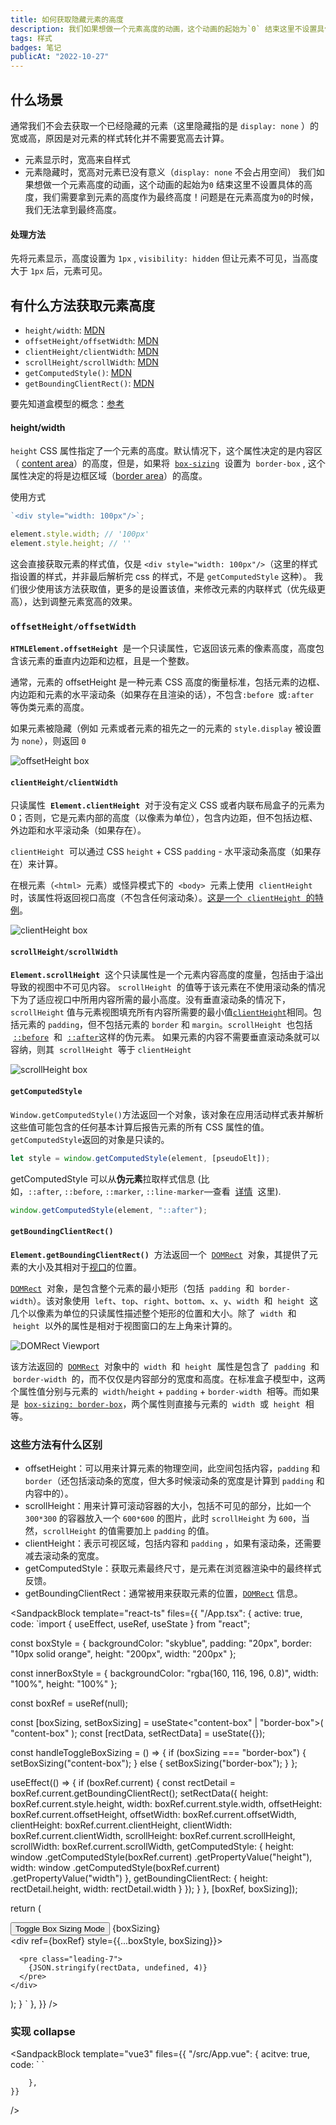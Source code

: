 ```yaml
---
title: 如何获取隐藏元素的高度
description: 我们如果想做一个元素高度的动画，这个动画的起始为`0` 结束这里不设置具体的高度，我们需要拿到元素的高度作为最终高度！问题是在元素高度为`0`的时候，我们无法拿到最终高度。
tags: 样式
badges: 笔记
publicAt: "2022-10-27"
---
```


## 什么场景

通常我们不会去获取一个已经隐藏的元素（这里隐藏指的是 `display: none` ）的宽或高，原因是对元素的样式转化并不需要宽高去计算。

- 元素显示时，宽高来自样式
- 元素隐藏时，宽高对元素已没有意义（`display: none` 不会占用空间）
  我们如果想做一个元素高度的动画，这个动画的起始为`0` 结束这里不设置具体的高度，我们需要拿到元素的高度作为最终高度！问题是在元素高度为`0`的时候，我们无法拿到最终高度。

#### 处理方法

先将元素显示，高度设置为 `1px` , `visibility: hidden` 但让元素不可见，当高度大于 `1px` 后，元素可见。

## 有什么方法获取元素高度

- `height/width`: [MDN](https://developer.mozilla.org/zh-CN/docs/Web/CSS/height)
- `offsetHeight/offsetWidth`: [MDN](https://developer.mozilla.org/zh-CN/docs/Web/API/HTMLElement/offsetHeight)
- `clientHeight/clientWidth`: [MDN](https://developer.mozilla.org/zh-CN/docs/Web/API/Element/clientHeight)
- `scrollHeight/scrollWidth`: [MDN](https://developer.mozilla.org/zh-CN/docs/Web/API/Element/scrollHeight)
- `getComputedStyle()`: [MDN](https://developer.mozilla.org/zh-CN/docs/Web/API/Window/getComputedStyle)
- `getBoundingClientRect()`: [MDN](https://developer.mozilla.org/zh-CN/docs/Web/API/Element/getBoundingClientRect)

要先知道盒模型的概念：[参考](https://developer.mozilla.org/zh-CN/docs/Web/CSS/box-sizing)

#### height/width

`height` CSS 属性指定了一个元素的高度。默认情况下，这个属性决定的是内容区（ [content area](https://developer.mozilla.org/zh-CN/docs/Web/CSS/CSS_Box_Model/Introduction_to_the_CSS_box_model#content-area)）的高度，但是，如果将  [`box-sizing`](https://developer.mozilla.org/zh-CN/docs/Web/CSS/box-sizing)  设置为  `border-box` , 这个属性决定的将是边框区域（[border area](https://developer.mozilla.org/zh-CN/docs/Web/CSS/CSS_Box_Model/Introduction_to_the_CSS_box_model#border-area)）的高度。

使用方式

```js
`<div style="width: 100px"/>`;

element.style.width; // '100px'
element.style.height; // ''
```

这会直接获取元素的样式值，仅是 `<div style="width: 100px"/>`（这里的样式指设置的样式，并非最后解析完 css 的样式，不是 `getComputedStyle` 这种）。
我们很少使用该方法获取值，更多的是设置该值，来修改元素的内联样式（优先级更高），达到调整元素宽高的效果。

### `offsetHeight/offsetWidth`

**`HTMLElement.offsetHeight`**  是一个只读属性，它返回该元素的像素高度，高度包含该元素的垂直内边距和边框，且是一个整数。

通常，元素的 offsetHeight 是一种元素 CSS 高度的衡量标准，包括元素的边框、内边距和元素的水平滚动条（如果存在且渲染的话），不包含`:before `或`:after `等伪类元素的高度。

如果元素被隐藏（例如 元素或者元素的祖先之一的元素的 `style.display` 被设置为 `none`），则返回 `0`

![offsetHeight box](/static/images/how-to-get-the-height-of-a-hidden-element/offsetHeight-box.png)

#### `clientHeight/clientWidth`

只读属性  **`Element.clientHeight`**  对于没有定义 CSS 或者内联布局盒子的元素为 0；否则，它是元素内部的高度（以像素为单位），包含内边距，但不包括边框、外边距和水平滚动条（如果存在）。

`clientHeight`  可以通过 CSS `height` + CSS `padding` - 水平滚动条高度（如果存在）来计算。

在根元素（`<html>`  元素）或怪异模式下的  `<body>`  元素上使用  `clientHeight`  时，该属性将返回视口高度（不包含任何滚动条）。[这是一个  `clientHeight`  的特例](https://www.w3.org/TR/2016/WD-cssom-view-1-20160317/#dom-element-clientheight)。

![clientHeight box](/static/images/how-to-get-the-height-of-a-hidden-element/clientHeight-box.png)

#### `scrollHeight/scrollWidth`

**`Element.scrollHeight`**  这个只读属性是一个元素内容高度的度量，包括由于溢出导致的视图中不可见内容。
`scrollHeight`  的值等于该元素在不使用滚动条的情况下为了适应视口中所用内容所需的最小高度。没有垂直滚动条的情况下，`scrollHeight` 值与元素视图填充所有内容所需要的最小值[`clientHeight`](https://developer.mozilla.org/zh-CN/docs/Web/API/Element/clientHeight "clientHeight")相同。包括元素的 `padding`，但不包括元素的 `border` 和 `margin`。`scrollHeight`  也包括  [`::before`](https://developer.mozilla.org/zh-CN/docs/Web/CSS/::before)  和  [`::after`](https://developer.mozilla.org/zh-CN/docs/Web/CSS/::after)这样的伪元素。 如果元素的内容不需要垂直滚动条就可以容纳，则其  `scrollHeight`  等于 `clientHeight`

![scrollHeight box](/static/images/how-to-get-the-height-of-a-hidden-element/scrollHeight-box.png)

#### `getComputedStyle`

`Window.getComputedStyle()`方法返回一个对象，该对象在应用活动样式表并解析这些值可能包含的任何基本计算后报告元素的所有 CSS 属性的值。 `getComputedStyle`返回的对象是只读的。

```js
let style = window.getComputedStyle(element, [pseudoElt]);
```

getComputedStyle 可以从**伪元素**拉取样式信息 (比如，`::after`, `::before`, `::marker`, `::line-marker`—查看  [详情](https://dev.w3.org/csswg/css3-content/#pseudo-elements)  这里).

```js
window.getComputedStyle(element, "::after");
```

#### `getBoundingClientRect()`

**`Element.getBoundingClientRect()`**  方法返回一个  [`DOMRect`](https://developer.mozilla.org/zh-CN/docs/Web/API/DOMRect)  对象，其提供了元素的大小及其相对于[视口](https://developer.mozilla.org/zh-CN/docs/Glossary/Viewport)的位置。

[`DOMRect`](https://developer.mozilla.org/zh-CN/docs/Web/API/DOMRect)  对象，是包含整个元素的最小矩形（包括  `padding`  和  `border-width`）。该对象使用  `left`、`top`、`right`、`bottom`、`x`、`y`、`width`  和  `height`  这几个以像素为单位的只读属性描述整个矩形的位置和大小。除了  `width`  和  `height`  以外的属性是相对于视图窗口的左上角来计算的。

![DOMRect Viewport](/static/images/how-to-get-the-height-of-a-hidden-element/DOMRect-viewport.png)

该方法返回的  [`DOMRect`](https://developer.mozilla.org/zh-CN/docs/Web/API/DOMRect)  对象中的  `width`  和  `height`  属性是包含了  `padding`  和  `border-width`  的，而不仅仅是内容部分的宽度和高度。在标准盒子模型中，这两个属性值分别与元素的  `width`/`height` + `padding` + `border-width`  相等。而如果是  [`box-sizing: border-box`](https://developer.mozilla.org/zh-CN/docs/Web/CSS/box-sizing)，两个属性则直接与元素的  `width`  或  `height`  相等。

### 这些方法有什么区别

- offsetHeight：可以用来计算元素的物理空间，此空间包括内容，`padding` 和 `border`（还包括滚动条的宽度，但大多时候滚动条的宽度是计算到 `padding` 和内容中的）。
- scrollHeight：用来计算可滚动容器的大小，包括不可见的部分，比如一个 `300*300` 的容器放入一个 `600*600` 的图片，此时 `scrollHeight` 为 `600`，当然，`scrollHeight` 的值需要加上 `padding` 的值。
- clientHeight：表示可视区域，包括内容和 `padding` ，如果有滚动条，还需要减去滚动条的宽度。
- getComputedStyle：获取元素最终尺寸，是元素在浏览器渲染中的最终样式反馈。
- getBoundingClientRect：通常被用来获取元素的位置，[`DOMRect`](https://developer.mozilla.org/zh-CN/docs/Web/API/DOMRect) 信息。

<SandpackBlock 
	template="react-ts"
	files={{
		"/App.tsx": {
      active: true,
			code: `import { useEffect, useRef, useState } from "react";

const boxStyle = {
  backgroundColor: "skyblue",
  padding: "20px",
  border: "10px solid orange",
  height: "200px",
  width: "200px"
};

const innerBoxStyle = {
  backgroundColor: "rgba(160, 116, 196, 0.8)",
  width: "100%",
  height: "100%"
};

  const boxRef = useRef<HTMLDivElement>(null);

  const [boxSizing, setBoxSizing] = useState<"content-box" | "border-box">(
    "content-box"
  );
  const [rectData, setRectData] = useState({});

  const handleToggleBoxSizing = () => {
    if (boxSizing === "border-box") {
      setBoxSizing("content-box");
    } else {
      setBoxSizing("border-box");
    }
  };

  useEffect(() => {
    if (boxRef.current) {
      const rectDetail = boxRef.current.getBoundingClientRect();
      setRectData({
        height: boxRef.current.style.height,
        width: boxRef.current.style.width,
        offsetHeight: boxRef.current.offsetHeight,
        offsetWidth: boxRef.current.offsetWidth,
        clientHeight: boxRef.current.clientHeight,
        clientWidth: boxRef.current.clientWidth,
        scrollHeight: boxRef.current.scrollHeight,
        scrollWidth: boxRef.current.scrollWidth,
        getComputedStyle: {
          height: window
            .getComputedStyle(boxRef.current)
            .getPropertyValue("height"),
          width: window
            .getComputedStyle(boxRef.current)
            .getPropertyValue("width")
        },
        getBoundingClientRect: {
          height: rectDetail.height,
          width: rectDetail.width
        }
      });
    }
  }, [boxRef, boxSizing]);

  return (
    <div className="p-2">
      <div>
        <button class="bg-orange-500 text-white p-1 mr-3" onClick={handleToggleBoxSizing}>Toggle Box Sizing Mode</button>
        <span>{boxSizing}</span>
      </div>
      <div className="h-72 mt-3">
        <div ref={boxRef} style={{...boxStyle, boxSizing}}>
          <div style={innerBoxStyle}></div>
        </div>
      </div>

      <pre class="leading-7">
        {JSON.stringify(rectData, undefined, 4)}
      </pre>
    </div>
  );
}
`
		},
	}}
/>

### 实现 collapse

<SandpackBlock 
	template="vue3"
	files={{
		"/src/App.vue": {
      acitve: true,
			code: `<template>
  <div class="p-4">
      <button
      class="px-4 py-1 bg-orange-500 border border-orange-500 hover:bg-orange-500/90 text-white mb-4"
      @click="handleSwitch"
    >
      Toggle Content Visibility
    </button>
    <div
      v-show="visible"
      ref="collapseRef"
      :class="[animating ? 'overflow-hidden' : '']"
      :style="collapseStyle"
    >
      <div class="p-5 bg-gray-200 rounded-lg max-w-2xl">
        <div class="text-2xl mb-2">Collapsible Content</div>
        <div class="text-xl text-gray-500 leading-7"
          >Lorem ipsum dolor sit amet consectetur adipisicing elit. Sint nam
          illum cum sequi totam neque excepturi enim repellendus inventore rerum
          quod iusto eligendi, itaque autem nostrum reiciendis assumenda dolore
          commodi fuga quisquam veniam aperiam. Perspiciatis tenetur
          necessitatibus qui consequuntur molestiae, aliquid illum, nam quod
          deserunt animi commodi.</div
        >
      </div>
    </div>
  </div>
</template>

<script>

function betweenTo(
  start,
  end,
  duration,
  doCb,
  endCb
) {
  const change = end - start;
  let startTime = null;

  const run = (now) => {
    if (!startTime) {
      startTime = now;
    }
    let progress = now - startTime;
    if (progress > duration) {
      progress = duration;
    }
    const val = Number.parseInt(
      String((progress / duration) * change + start),
      10
    );
    doCb(val);
    if (progress < duration) {
      window.requestAnimationFrame(run);
    } else {
      endCb && endCb();
    }
  };

  window.requestAnimationFrame(run);
}

  name: "App",
  setup() {
    const collapseRef = ref(null);
    const visible = ref(false);

    const collapseRefHeight = computed(
      () => (collapseRef.value && collapseRef.value.offsetHeight) || 0
    );

    const animating = ref(false);
    const collapseHeight = ref(0);
    const collapseStyle = computed(() => {
      const result = {};
      if (!animating.value) return result;
      if (collapseHeight.value > 0) {
        result.height = collapseHeight.value + 'px';
      } else {
        result.visibility = 'hidden';
      }
      return result;
    });

    function changeAnimation(v) {
      if (animating.value) return;
      if (v) {
        animating.value = true;
        visible.value = v;
        nextTick(() => {
          betweenTo(
            0,
            collapseRefHeight.value,
            200,
            (val) => {
              collapseHeight.value = val;
            },
            () => {
              animating.value = false;
            }
          );
        });
      } else {
        animating.value = true;
        betweenTo(
          collapseRefHeight.value,
          0,
          200,
          (val) => {
            collapseHeight.value = val;
          },
          () => {
            animating.value = false;
            visible.value = v;
          }
        );
      }
    }

    const handleSwitch = () => {
      changeAnimation(!visible.value);
    };

    return {
      collapseRef,
      visible,
      animating,
      collapseHeight,
      collapseStyle,
      handleSwitch
    }
  }
})
</script>`
		},
	}}
/>
